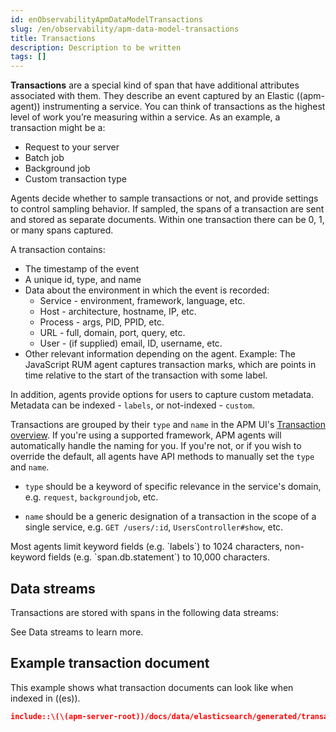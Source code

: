 ```yaml
---
id: enObservabilityApmDataModelTransactions
slug: /en/observability/apm-data-model-transactions
title: Transactions
description: Description to be written
tags: []
---
```



<div id="apm-data-model-transactions"></div>

**Transactions** are a special kind of <DocLink id="enObservabilityApmDataModelSpans">span</DocLink> that have additional attributes associated with them.
They describe an event captured by an Elastic ((apm-agent)) instrumenting a service.
You can think of transactions as the highest level of work you’re measuring within a service.
As an example, a transaction might be a:

* Request to your server
* Batch job
* Background job
* Custom transaction type

Agents decide whether to sample transactions or not,
and provide settings to control sampling behavior.
If sampled, the <DocLink id="enObservabilityApmDataModelSpans">spans</DocLink> of a transaction are sent and stored as separate documents.
Within one transaction there can be 0, 1, or many spans captured.

A transaction contains:

* The timestamp of the event
* A unique id, type, and name
* Data about the environment in which the event is recorded:
    * Service - environment, framework, language, etc.
    * Host - architecture, hostname, IP, etc.
    * Process - args, PID, PPID, etc.
    * URL - full, domain, port, query, etc.
    * <DocLink id="enObservabilityApmDataModelMetadata" section="user-context">User</DocLink> - (if supplied) email, ID, username, etc.
* Other relevant information depending on the agent. Example: The JavaScript RUM agent captures transaction marks,
    which are points in time relative to the start of the transaction with some label.

In addition, agents provide options for users to capture custom <DocLink id="enObservabilityApmDataModelMetadata">metadata</DocLink>.
Metadata can be indexed - <DocLink id="enObservabilityApmDataModelMetadata" section="labels">`labels`</DocLink>, or not-indexed - <DocLink id="enObservabilityApmDataModelMetadata" section="custom-context">`custom`</DocLink>.

Transactions are grouped by their `type` and `name` in the APM UI's
[Transaction overview](((kibana-ref))/transactions.html).
If you're using a supported framework, APM agents will automatically handle the naming for you.
If you're not, or if you wish to override the default,
all agents have API methods to manually set the `type` and `name`.

* `type` should be a keyword of specific relevance in the service's domain,
    e.g. `request`, `backgroundjob`, etc.

* `name` should be a generic designation of a transaction in the scope of a single service,
    e.g. `GET /users/:id`, `UsersController#show`, etc.

<DocCallOut title="Tip">
Most agents limit keyword fields (e.g. `labels`) to 1024 characters,
non-keyword fields (e.g. `span.db.statement`) to 10,000 characters.
</DocCallOut>

<div id="data_streams"></div>

## Data streams

Transactions are stored with spans in the following data streams:

<TracesDataStreams />

See <DocLink id="enObservabilityApmDataStreams">Data streams</DocLink> to learn more.

<div id="example_transaction_document"></div>

## Example transaction document

This example shows what transaction documents can look like when indexed in ((es)).

<DocAccordion buttonContent="Expand ((es)) document">

```json
include::\(\(apm-server-root))/docs/data/elasticsearch/generated/transactions.json[]
```

</DocAccordion>

